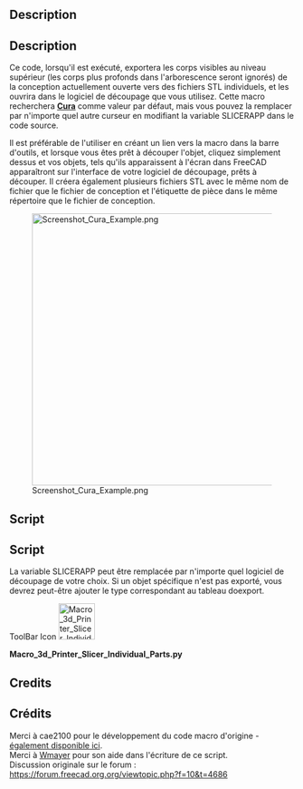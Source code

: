<languages/>

{{Macro/fr
|Name=Macro 3d Printer Slicer Individual Parts
|Name/fr=Macro 3d Printer Slicer Individual Parts
|Icon=Macro_3d_Printer_Slicer_Individual_Parts.svg
|Description=Exportation vers un logiciel de découpage pour imprimantes 3D basé sur une macro similaire par cae2100. Exporte un seul fichier stl pour chaque partie visible dans le même répertoire que le fichier de dessin original, puis l'ouvre dans le logiciel de découpage. <br/> Ce code, lorsqu'il est exécuté, exporte le dessin actuellement ouvert vers plusieurs fichiers STL, nommés d'après les étiquettes des pièces et ouvrez-le dans le logiciel de découpage que vous utilisez. La macro recherche '' '[http://wiki.ultimaker.com/Cura Cura]' '' dans le chemin mais vous pouvez ajouter tout autre découpage en modifiant la chaîne dans la macro.
|Author=WayofWood
|Version=1.1
|Date=2020-10-30
|FCVersion=Toutes
|Download=[https://wiki.freecad.org/images/3/3d/Macro_3d_Printer_Slicer_Individual_Parts.svg Icône de la barre d'outils]
|SeeAlso=[[Macro_3d_Printer_Slicer/fr|Macro 3d Printer Slicer]] [[Image:Macro_3d_Printer_Slicer.png|24px]]
}}

<div lang="en" dir="ltr" class="mw-content-ltr">
==Description==
</div>

<div class="mw-translate-fuzzy">
== Description ==
Ce code, lorsqu'il est exécuté, exportera les corps visibles au niveau supérieur (les corps plus profonds dans l'arborescence seront ignorés) de la conception actuellement ouverte vers des fichiers STL individuels, et les ouvrira dans le logiciel de découpage que vous utilisez. Cette macro recherchera '''[http://wiki.ultimaker.com/Cura Cura]''' comme valeur par défaut, mais vous pouvez la remplacer par n'importe quel autre curseur en modifiant la variable SLICERAPP dans le code source.
</div> 

Il est préférable de l'utiliser en créant un lien vers la macro dans la barre d'outils, et lorsque vous êtes prêt à découper l'objet, cliquez simplement dessus et vos objets, tels qu'ils apparaissent à l'écran dans FreeCAD apparaîtront sur l'interface de votre logiciel de découpage, prêts à découper. Il créera également plusieurs fichiers STL avec le même nom de fichier que le fichier de conception et l'étiquette de pièce dans le même répertoire que le fichier de conception.

<!--T:4-->
[[File:Screenshot_Cura_Example.png|480px]]

<div lang="en" dir="ltr" class="mw-content-ltr">
==Script==
</div>

<div class="mw-translate-fuzzy">
==Script==
La variable SLICERAPP peut être remplacée par n'importe quel logiciel de découpage de votre choix. Si un objet spécifique n'est pas exporté, vous devrez peut-être ajouter le type correspondant au tableau doexport.
</div>

<div lang="en" dir="ltr" class="mw-content-ltr">
ToolBar Icon [[Image:Macro_3d_Printer_Slicer_Individual_Parts.svg|64px]]
</div>

'''Macro_3d_Printer_Slicer_Individual_Parts.py'''

{{MacroCode|code=
import FreeCAD
import Mesh
import sys
import math
import os
import subprocess

SLICERAPP= "cura"		 			# Put your Slicer program here

# some fuctions
def getPlacement(quat,vect,obj):
  if quat[3] > -1  and quat[3] < 1:
    delta = math.acos(quat[3])*2.0
    scale = math.sin(delta/2)
    rx = quat[0]/scale
    ry = quat[1]/scale
    rz = quat[2]/scale
  else:
    delta = 0
    rx = 0
    ry = 0
    rz = 1
  info0 = "translation "+str(vect.x)+" "+str(vect.y)+" "+str(vect.z)
  info1 = "rotation "+str(rx)+" "+str(ry)+" "+str(rz)+" "+str(delta)
  return info0+" "+info1
# some definitions
placement = App.Placement(App.Vector(0,0,0),App.Rotation(0,0,0,1))
# user need to set this directory where slicing software is located
OutDir = FreeCAD.ActiveDocument.FileName.replace(".FCStd", "--")
visible_objs = []
# Get Objects in document
doc = App.ActiveDocument
objs = doc.Objects
stlFile = ""
stlFiles = [ SLICERAPP ]
# hide all
for obj in objs:
   print(obj.Label + "//" + obj.TypeId)
   print(len(obj.InList))
   if obj.ViewObject.isVisible() and hasattr(obj, 'Shape') and (len(obj.InList) <= 1):
      visible_objs.append(obj)
for obj in visible_objs:
  stlFile = OutDir+str(obj.Label)+".stl"
  Mesh.export([obj],stlFile)
  stlFiles.append(stlFile)
  print ("Exporting " + stlFile + "\n")
print ("Calling subprocess: " + str(stlFiles)+"\n")
subprocess.Popen(stlFiles)
}}

<div lang="en" dir="ltr" class="mw-content-ltr">
== Credits ==
</div>

<div class="mw-translate-fuzzy">
== Crédits ==
Merci à cae2100 pour le développement du code macro d'origine - [[Macro_3d_Printer_Slicer/fr|également disponible ici]].<br /> 
Merci à [https://forum.freecad.org.org/viewtopic.php?f=10&t=4686 Wmayer] pour son aide dans l'écriture de ce script.<br />
Discussion originale sur le forum : https://forum.freecad.org.org/viewtopic.php?f=10&t=4686
</div>